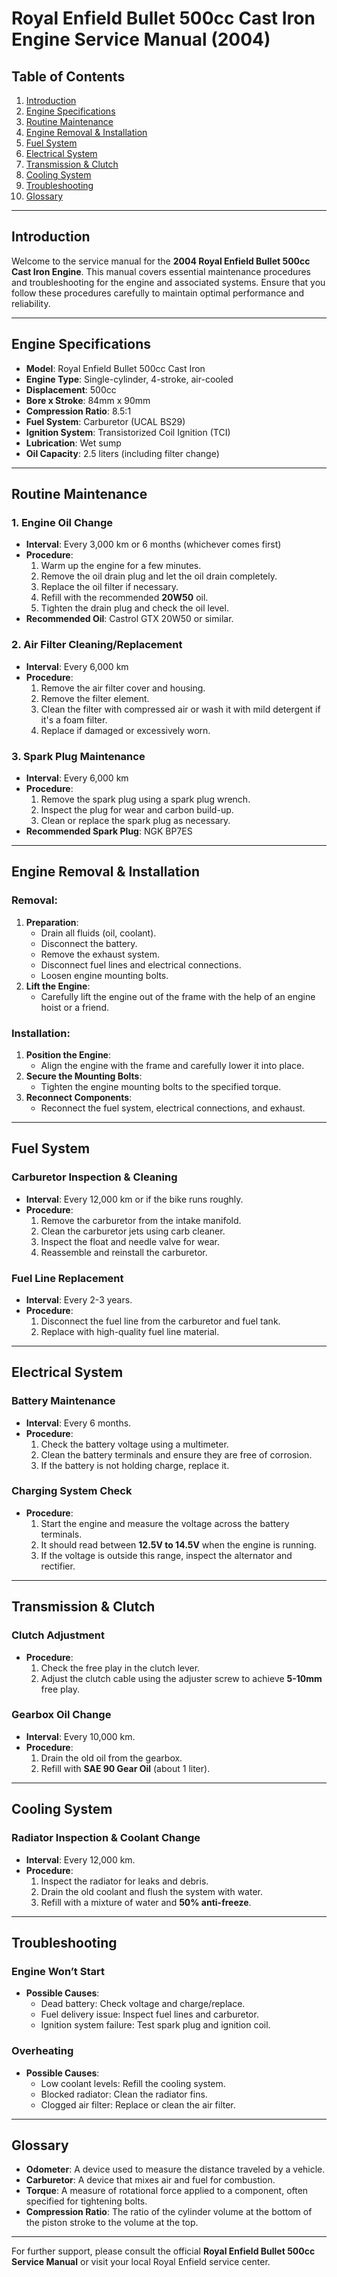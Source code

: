 # Royal Enfield Bullet 500cc Cast Iron Engine Service Manual (2004)

## Table of Contents

1. [Introduction](#introduction)
2. [Engine Specifications](#engine-specifications)
3. [Routine Maintenance](#routine-maintenance)
4. [Engine Removal & Installation](#engine-removal--installation)
5. [Fuel System](#fuel-system)
6. [Electrical System](#electrical-system)
7. [Transmission & Clutch](#transmission--clutch)
8. [Cooling System](#cooling-system)
9. [Troubleshooting](#troubleshooting)
10. [Glossary](#glossary)

---

## Introduction

Welcome to the service manual for the **2004 Royal Enfield Bullet 500cc Cast Iron Engine**. This manual covers essential maintenance procedures and troubleshooting for the engine and associated systems. Ensure that you follow these procedures carefully to maintain optimal performance and reliability.

---

## Engine Specifications

- **Model**: Royal Enfield Bullet 500cc Cast Iron
- **Engine Type**: Single-cylinder, 4-stroke, air-cooled
- **Displacement**: 500cc
- **Bore x Stroke**: 84mm x 90mm
- **Compression Ratio**: 8.5:1
- **Fuel System**: Carburetor (UCAL BS29)
- **Ignition System**: Transistorized Coil Ignition (TCI)
- **Lubrication**: Wet sump
- **Oil Capacity**: 2.5 liters (including filter change)

---

## Routine Maintenance

### 1. **Engine Oil Change**
   - **Interval**: Every 3,000 km or 6 months (whichever comes first)
   - **Procedure**:
     1. Warm up the engine for a few minutes.
     2. Remove the oil drain plug and let the oil drain completely.
     3. Replace the oil filter if necessary.
     4. Refill with the recommended **20W50** oil.
     5. Tighten the drain plug and check the oil level.
   - **Recommended Oil**: Castrol GTX 20W50 or similar.

### 2. **Air Filter Cleaning/Replacement**
   - **Interval**: Every 6,000 km
   - **Procedure**:
     1. Remove the air filter cover and housing.
     2. Remove the filter element.
     3. Clean the filter with compressed air or wash it with mild detergent if it's a foam filter.
     4. Replace if damaged or excessively worn.

### 3. **Spark Plug Maintenance**
   - **Interval**: Every 6,000 km
   - **Procedure**:
     1. Remove the spark plug using a spark plug wrench.
     2. Inspect the plug for wear and carbon build-up.
     3. Clean or replace the spark plug as necessary.
   - **Recommended Spark Plug**: NGK BP7ES

---

## Engine Removal & Installation

### Removal:
1. **Preparation**:
   - Drain all fluids (oil, coolant).
   - Disconnect the battery.
   - Remove the exhaust system.
   - Disconnect fuel lines and electrical connections.
   - Loosen engine mounting bolts.
2. **Lift the Engine**:
   - Carefully lift the engine out of the frame with the help of an engine hoist or a friend.

### Installation:
1. **Position the Engine**:
   - Align the engine with the frame and carefully lower it into place.
2. **Secure the Mounting Bolts**:
   - Tighten the engine mounting bolts to the specified torque.
3. **Reconnect Components**:
   - Reconnect the fuel system, electrical connections, and exhaust.

---

## Fuel System

### Carburetor Inspection & Cleaning
   - **Interval**: Every 12,000 km or if the bike runs roughly.
   - **Procedure**:
     1. Remove the carburetor from the intake manifold.
     2. Clean the carburetor jets using carb cleaner.
     3. Inspect the float and needle valve for wear.
     4. Reassemble and reinstall the carburetor.

### Fuel Line Replacement
   - **Interval**: Every 2-3 years.
   - **Procedure**:
     1. Disconnect the fuel line from the carburetor and fuel tank.
     2. Replace with high-quality fuel line material.

---

## Electrical System

### Battery Maintenance
   - **Interval**: Every 6 months.
   - **Procedure**:
     1. Check the battery voltage using a multimeter.
     2. Clean the battery terminals and ensure they are free of corrosion.
     3. If the battery is not holding charge, replace it.

### Charging System Check
   - **Procedure**:
     1. Start the engine and measure the voltage across the battery terminals.
     2. It should read between **12.5V to 14.5V** when the engine is running.
     3. If the voltage is outside this range, inspect the alternator and rectifier.

---

## Transmission & Clutch

### Clutch Adjustment
   - **Procedure**:
     1. Check the free play in the clutch lever.
     2. Adjust the clutch cable using the adjuster screw to achieve **5-10mm** free play.

### Gearbox Oil Change
   - **Interval**: Every 10,000 km.
   - **Procedure**:
     1. Drain the old oil from the gearbox.
     2. Refill with **SAE 90 Gear Oil** (about 1 liter).

---

## Cooling System

### Radiator Inspection & Coolant Change
   - **Interval**: Every 12,000 km.
   - **Procedure**:
     1. Inspect the radiator for leaks and debris.
     2. Drain the old coolant and flush the system with water.
     3. Refill with a mixture of water and **50% anti-freeze**.

---

## Troubleshooting

### Engine Won’t Start
- **Possible Causes**:
  - Dead battery: Check voltage and charge/replace.
  - Fuel delivery issue: Inspect fuel lines and carburetor.
  - Ignition system failure: Test spark plug and ignition coil.

### Overheating
- **Possible Causes**:
  - Low coolant levels: Refill the cooling system.
  - Blocked radiator: Clean the radiator fins.
  - Clogged air filter: Replace or clean the air filter.

---

## Glossary

- **Odometer**: A device used to measure the distance traveled by a vehicle.
- **Carburetor**: A device that mixes air and fuel for combustion.
- **Torque**: A measure of rotational force applied to a component, often specified for tightening bolts.
- **Compression Ratio**: The ratio of the cylinder volume at the bottom of the piston stroke to the volume at the top.

---

For further support, please consult the official **Royal Enfield Bullet 500cc Service Manual** or visit your local Royal Enfield service center.

